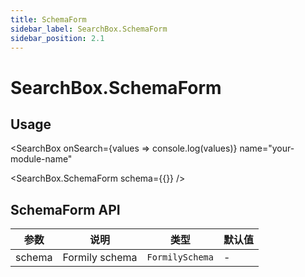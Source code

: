 ```yaml
---
title: SchemaForm
sidebar_label: SearchBox.SchemaForm
sidebar_position: 2.1
---
```



# SearchBox.SchemaForm

## Usage

<SearchBox
  onSearch={values => console.log(values)}
  name="your-module-name"
>
  <SearchBox.SchemaForm schema={{}} />
</SearchBox>


## SchemaForm API

| 参数   | 说明           | 类型            | 默认值 |
| ------ | -------------- | --------------- | ------ |
| schema | Formily schema | `FormilySchema` | -      |

